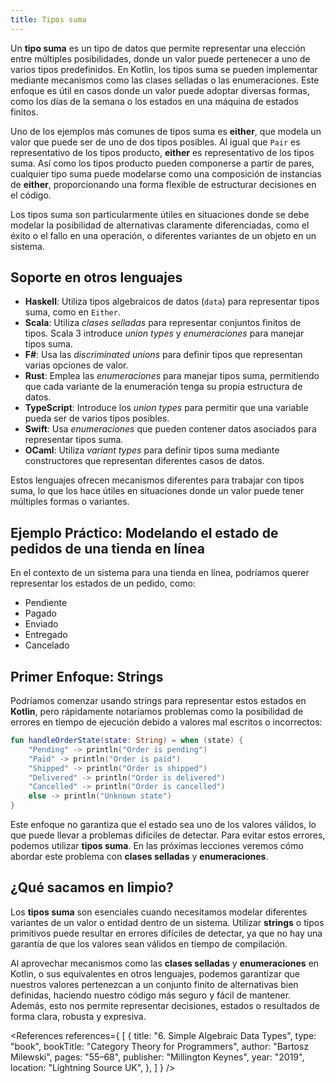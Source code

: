 ```yaml
---
title: Tipos suma
---
```


<ReadingTime/>

Un **tipo suma** es un tipo de datos que permite representar una elección entre múltiples posibilidades, donde un valor puede pertenecer a uno de varios tipos predefinidos. En Kotlin, los tipos suma se pueden implementar mediante mecanismos como las clases selladas o las enumeraciones. Este enfoque es útil en casos donde un valor puede adoptar diversas formas, como los días de la semana o los estados en una máquina de estados finitos.

Uno de los ejemplos más comunes de tipos suma es **either**, que modela un valor que puede ser de uno de dos tipos posibles. Al igual que `Pair` es representativo de los tipos producto, **either** es representativo de los tipos suma. Así como los tipos producto pueden componerse a partir de pares, cualquier tipo suma puede modelarse como una composición de instancias de **either**, proporcionando una forma flexible de estructurar decisiones en el código.

Los tipos suma son particularmente útiles en situaciones donde se debe modelar la posibilidad de alternativas claramente diferenciadas, como el éxito o el fallo en una operación, o diferentes variantes de un objeto en un sistema.

## Soporte en otros lenguajes

- **Haskell**: Utiliza tipos algebraicos de datos (`data`) para representar tipos suma, como en `Either`.
- **Scala**: Utiliza _clases selladas_ para representar conjuntos finitos de tipos. Scala 3 introduce _union types_ y _enumeraciones_ para manejar tipos suma.
- **F#**: Usa las _discriminated unions_ para definir tipos que representan varias opciones de valor.
- **Rust**: Emplea las _enumeraciones_ para manejar tipos suma, permitiendo que cada variante de la enumeración tenga su propia estructura de datos.
- **TypeScript**: Introduce los _union types_ para permitir que una variable pueda ser de varios tipos posibles.
- **Swift**: Usa _enumeraciones_ que pueden contener datos asociados para representar tipos suma.
- **OCaml**: Utiliza _variant types_ para definir tipos suma mediante constructores que representan diferentes casos de datos.

Estos lenguajes ofrecen mecanismos diferentes para trabajar con tipos suma, lo que los hace útiles en situaciones donde un valor puede tener múltiples formas o variantes.

## Ejemplo Práctico: Modelando el estado de pedidos de una tienda en línea

En el contexto de un sistema para una tienda en línea, podríamos querer representar los estados de un pedido, como:

- Pendiente
- Pagado
- Enviado
- Entregado
- Cancelado

## Primer Enfoque: Strings

Podríamos comenzar usando strings para representar estos estados en **Kotlin**, pero rápidamente notaríamos problemas como la posibilidad de errores en tiempo de ejecución debido a valores mal escritos o incorrectos:

```kotlin
fun handleOrderState(state: String) = when (state) {
    "Pending" -> println("Order is pending")
    "Paid" -> println("Order is paid")
    "Shipped" -> println("Order is shipped")
    "Delivered" -> println("Order is delivered")
    "Cancelled" -> println("Order is cancelled")
    else -> println("Unknown state")
}
```

Este enfoque no garantiza que el estado sea uno de los valores válidos, lo que puede llevar a problemas difíciles de detectar. Para evitar estos errores, podemos utilizar **tipos suma**. En las próximas lecciones veremos cómo abordar este problema con **clases selladas** y **enumeraciones**.

## ¿Qué sacamos en limpio?

Los **tipos suma** son esenciales cuando necesitamos modelar diferentes variantes de un valor o entidad dentro de un sistema. Utilizar **strings** o tipos primitivos puede resultar en errores difíciles de detectar, ya que no hay una garantía de que los valores sean válidos en tiempo de compilación.

Al aprovechar mecanismos como las **clases selladas** y **enumeraciones** en Kotlin, o sus equivalentes en otros lenguajes, podemos garantizar que nuestros valores pertenezcan a un conjunto finito de alternativas bien definidas, haciendo nuestro código más seguro y fácil de mantener. Además, esto nos permite representar decisiones, estados o resultados de forma clara, robusta y expresiva.

<References references={
    [
        {
            title: "6. Simple Algebraic Data Types",
            type: "book",
            bookTitle: "Category Theory for Programmers",
            author: "Bartosz Milewski",
            pages: "55–68",
            publisher: "Millington Keynes",
            year: "2019",
            location: "Lightning Source UK",
        },
    ]
} />
